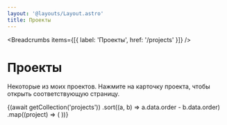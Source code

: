 ```yaml
---
layout: '@layouts/Layout.astro'
title: Проекты
---
```



<Breadcrumbs items={[{ label: 'Проекты', href: '/projects' }]} />

# Проекты

Некоторые из моих проектов. Нажмите на карточку проекта, чтобы открыть
соответствующую страницу.

<ContentList>
    {(await getCollection('projects'))
        .sort((a, b) => a.data.order - b.data.order)
        .map((project) => (
            <ProjectCard
                title={project.data.title}
                description={project.data.description}
                id={project.data.id}
                stack={project.data.stack}
                status={project.data.status}
            />
        ))}
</ContentList>
